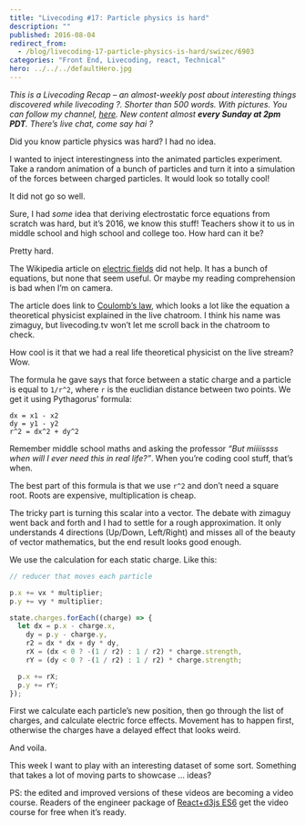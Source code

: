 ```yaml
---
title: "Livecoding #17: Particle physics is hard"
description: ""
published: 2016-08-04
redirect_from:
  - /blog/livecoding-17-particle-physics-is-hard/swizec/6903
categories: "Front End, Livecoding, react, Technical"
hero: ../../../defaultHero.jpg
---
```


_This is a Livecoding Recap – an almost-weekly post about interesting things discovered while livecoding ?. Shorter than 500 words. With pictures. You can follow my channel, [here](https://livecoding.tv/swizec). New content almost **every Sunday at 2pm PDT**. There’s live chat, come say hai ?_

Did you know particle physics was hard? I had no idea.

I wanted to inject interestingness into the animated particles experiment. Take a random animation of a bunch of particles and turn it into a simulation of the forces between charged particles. It would look so totally cool!

It did not go so well.

> [](//imgur.com/dERre)

Sure, I had _some_ idea that deriving electrostatic force equations from scratch was hard, but it’s 2016, we know this stuff! Teachers show it to us in middle school and high school and college too. How hard can it be?

Pretty hard.

The Wikipedia article on [electric fields](https://en.wikipedia.org/wiki/Electric_field) did not help. It has a bunch of equations, but none that seem useful. Or maybe my reading comprehension is bad when I’m on camera.

The article does link to [Coulomb’s law](https://en.wikipedia.org/wiki/Coulomb%27s_law), which looks a lot like the equation a theoretical physicist explained in the live chatroom. I think his name was zimaguy, but livecoding.tv won’t let me scroll back in the chatroom to check.

How cool is it that we had a real life theoretical physicist on the live stream? Wow.

The formula he gave says that force between a static charge and a particle is equal to `1/r^2`, where `r` is the euclidian distance between two points. We get it using Pythagorus’ formula:

    dx = x1 - x2
    dy = y1 - y2
    r^2 = dx^2 + dy^2

Remember middle school maths and asking the professor _“But miiiissss when will I ever need this in real life?”_. When you’re coding cool stuff, that’s when.

The best part of this formula is that we use `r^2` and don’t need a square root. Roots are expensive, multiplication is cheap.

The tricky part is turning this scalar into a vector. The debate with zimaguy went back and forth and I had to settle for a rough approximation. It only understands 4 directions (Up/Down, Left/Right) and misses all of the beauty of vector mathematics, but the end result looks good enough.

We use the calculation for each static charge. Like this:

```javascript
// reducer that moves each particle

p.x += vx * multiplier;
p.y += vy * multiplier;

state.charges.forEach((charge) => {
  let dx = p.x - charge.x,
    dy = p.y - charge.y,
    r2 = dx * dx + dy * dy,
    rX = (dx < 0 ? -(1 / r2) : 1 / r2) * charge.strength,
    rY = (dy < 0 ? -(1 / r2) : 1 / r2) * charge.strength;

  p.x += rX;
  p.y += rY;
});
```

First we calculate each particle’s new position, then go through the list of charges, and calculate electric force effects. Movement has to happen first, otherwise the charges have a delayed effect that looks weird.

And voila.

> [](//imgur.com/dERre)

This week I want to play with an interesting dataset of some sort. Something that takes a lot of moving parts to showcase … ideas?

PS: the edited and improved versions of these videos are becoming a video course. Readers of the engineer package of [React+d3js ES6](http://swizec.com/reactd3js/) get the video course for free when it’s ready.
